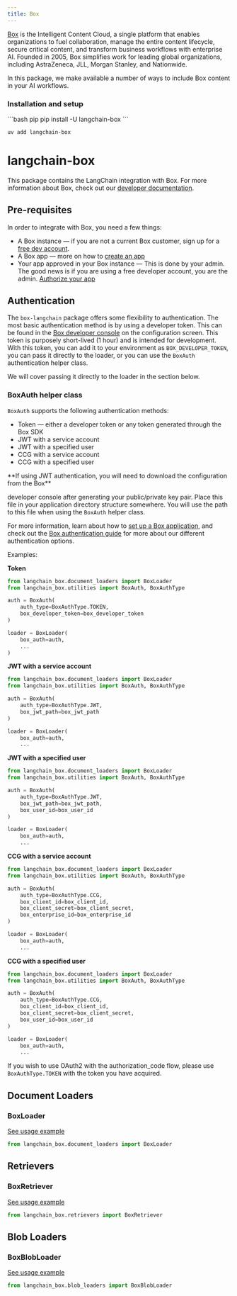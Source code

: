```yaml
---
title: Box
---
```


[Box](https://box.com) is the Intelligent Content Cloud, a single platform that enables
organizations to fuel collaboration, manage the entire content lifecycle, secure critical content,
and transform business workflows with enterprise AI. Founded in 2005, Box simplifies work for
leading global organizations, including AstraZeneca, JLL, Morgan Stanley, and Nationwide.

In this package, we make available a number of ways to include Box content in your AI workflows.

### Installation and setup

<CodeGroup>
```bash pip
pip install -U langchain-box
```

```bash uv
uv add langchain-box
```
</CodeGroup>

# langchain-box

This package contains the LangChain integration with Box. For more information about
Box, check out our [developer documentation](https://developer.box.com).

## Pre-requisites

In order to integrate with Box, you need a few things:

* A Box instance — if you are not a current Box customer, sign up for a
[free dev account](https://account.box.com/signup/n/developer#ty9l3).
* A Box app — more on how to
[create an app](https://developer.box.com/guides/getting-started/first-application/)
* Your app approved in your Box instance — This is done by your admin.
The good news is if you are using a free developer account, you are the admin.
[Authorize your app](https://developer.box.com/guides/authorization/custom-app-approval/#manual-approval)

## Authentication

The `box-langchain` package offers some flexibility to authentication. The
most basic authentication method is by using a developer token. This can be
found in the [Box developer console](https://account.box.com/developers/console)
on the configuration screen. This token is purposely short-lived (1 hour) and is
intended for development. With this token, you can add it to your environment as
`BOX_DEVELOPER_TOKEN`, you can pass it directly to the loader, or you can use the
`BoxAuth` authentication helper class.

We will cover passing it directly to the loader in the section below.

### BoxAuth helper class

`BoxAuth` supports the following authentication methods:

* Token — either a developer token or any token generated through the Box SDK
* JWT with a service account
* JWT with a specified user
* CCG with a service account
* CCG with a specified user

<Note>
**If using JWT authentication, you will need to download the configuration from the Box**

developer console after generating your public/private key pair. Place this file in your
application directory structure somewhere. You will use the path to this file when using
the `BoxAuth` helper class.
</Note>

For more information, learn about how to
[set up a Box application](https://developer.box.com/guides/getting-started/first-application/),
and check out the
[Box authentication guide](https://developer.box.com/guides/authentication/select/)
for more about our different authentication options.

Examples:

**Token**

```python
from langchain_box.document_loaders import BoxLoader
from langchain_box.utilities import BoxAuth, BoxAuthType

auth = BoxAuth(
    auth_type=BoxAuthType.TOKEN,
    box_developer_token=box_developer_token
)

loader = BoxLoader(
    box_auth=auth,
    ...
)
```

**JWT with a service account**

```python
from langchain_box.document_loaders import BoxLoader
from langchain_box.utilities import BoxAuth, BoxAuthType

auth = BoxAuth(
    auth_type=BoxAuthType.JWT,
    box_jwt_path=box_jwt_path
)

loader = BoxLoader(
    box_auth=auth,
    ...
```

**JWT with a specified user**

```python
from langchain_box.document_loaders import BoxLoader
from langchain_box.utilities import BoxAuth, BoxAuthType

auth = BoxAuth(
    auth_type=BoxAuthType.JWT,
    box_jwt_path=box_jwt_path,
    box_user_id=box_user_id
)

loader = BoxLoader(
    box_auth=auth,
    ...
```

**CCG with a service account**

```python
from langchain_box.document_loaders import BoxLoader
from langchain_box.utilities import BoxAuth, BoxAuthType

auth = BoxAuth(
    auth_type=BoxAuthType.CCG,
    box_client_id=box_client_id,
    box_client_secret=box_client_secret,
    box_enterprise_id=box_enterprise_id
)

loader = BoxLoader(
    box_auth=auth,
    ...
```

**CCG with a specified user**

```python
from langchain_box.document_loaders import BoxLoader
from langchain_box.utilities import BoxAuth, BoxAuthType

auth = BoxAuth(
    auth_type=BoxAuthType.CCG,
    box_client_id=box_client_id,
    box_client_secret=box_client_secret,
    box_user_id=box_user_id
)

loader = BoxLoader(
    box_auth=auth,
    ...
```

If you wish to use OAuth2 with the authorization_code flow, please use `BoxAuthType.TOKEN` with the token you have acquired.

## Document Loaders

### BoxLoader

[See usage example](/oss/integrations/document_loaders/box)

```python
from langchain_box.document_loaders import BoxLoader

```

## Retrievers

### BoxRetriever

[See usage example](/oss/integrations/retrievers/box)

```python
from langchain_box.retrievers import BoxRetriever

```

## Blob Loaders

### BoxBlobLoader

[See usage example](/oss/integrations/document_loaders/box)

```python
from langchain_box.blob_loaders import BoxBlobLoader

```
